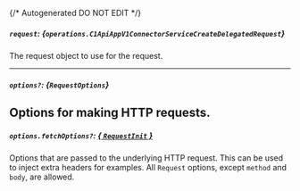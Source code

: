 {/* Autogenerated DO NOT EDIT  */}

##### `request`: *{`operations.C1ApiAppV1ConnectorServiceCreateDelegatedRequest`}*
The request object to use for the request.

<Collapsible openLabel={Labels.showProperties} closeLabel={Labels.hideProperties}>
  <C1ApiAppV1ConnectorServiceCreateDelegatedRequest />
</Collapsible>

---
##### `options?`: *{`RequestOptions`}*
Options for making HTTP requests.
---
##### `options.fetchOptions?`: [*{ `RequestInit` }*](https://developer.mozilla.org/en-US/docs/Web/API/Request/Request#options)
Options that are passed to the underlying HTTP request. This can be used to inject extra headers for examples. All `Request` options, except `method` and `body`, are allowed.

